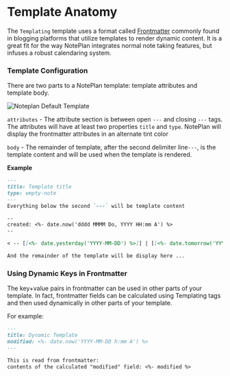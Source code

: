 
# Template Anatomy
The `Templating` template uses a format called [Frontmatter](https://jekyllrb.com/docs/front-matter/) commonly found in blogging platforms that utilize templates to render dynamic content. It is a great fit for the way NotePlan integrates normal note taking features, but infuses a robust calendaring system.

### Template Configuration
There are two parts to a NotePlan template: template attributes and template body.


<img src={noteplandefaulttemplate.src} alt="Noteplan Default Template" />

`attributes` - The attribute section is between open `---` and closing `---` tags. The attributes will have at least two properties `title` and `type`. NotePlan will display the frontmatter attributes in an alternate tint color

`body` - The remainder of template, after the second delimiter line`---`, is the template content and will be used when the template is rendered.

**Example**

```markdown
---
title: Template title
type: empty-note
---
Everything below the second `---` will be template content

--
created: <%- date.now('dddd MMMM Do, YYYY HH:mm A') %>
--

< -- [[<%- date.yesterday('YYYY-MM-DD') %>]] | [[<%- date.tomorrow('YYYY-MM-DD') %>]] -- >

And the remainder of the template will be display here ...
```

### Using Dynamic Keys in Frontmatter
The key+value pairs in frontmatter can be used in other parts of your template. In fact, frontmatter fields can be calculated using Templating tags and then used dynamically in other parts of your template.

For example:
```markdown
---
title: Dynamic Template
modified: <%- date.now('YYYY-MM-DD h:mm A') %>
---

This is read from frontmatter:
contents of the calculated "modified" field: <%- modified %>
```
